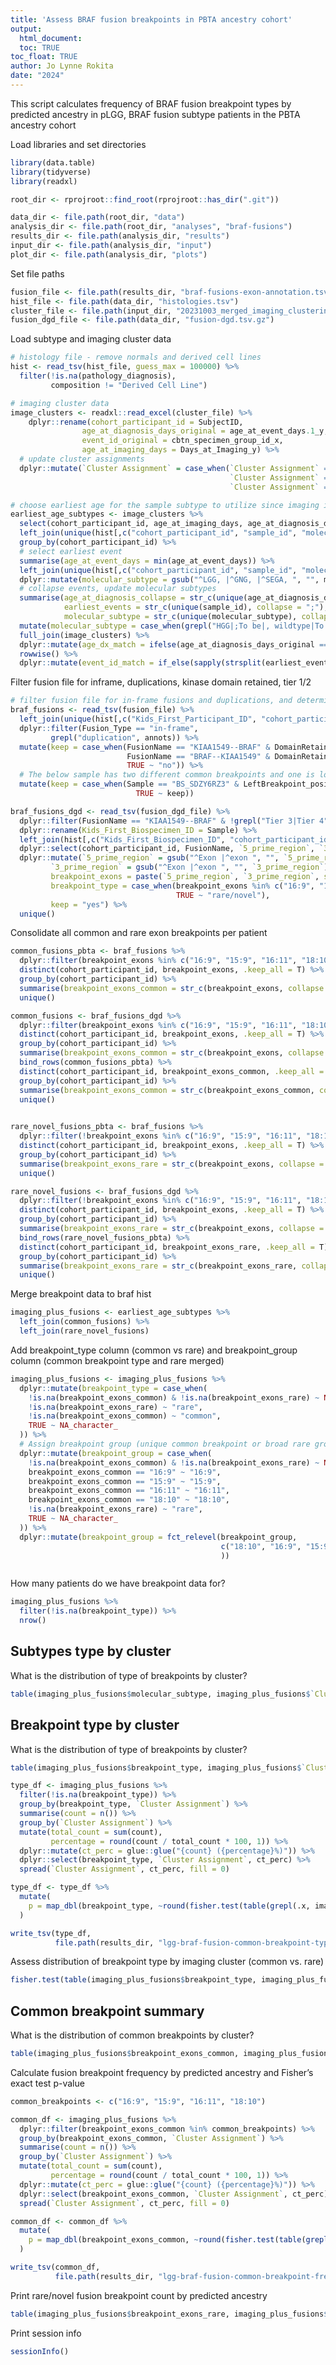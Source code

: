 ```yaml
---
title: 'Assess BRAF fusion breakpoints in PBTA ancestry cohort'
output: 
  html_document:
  toc: TRUE
toc_float: TRUE
author: Jo Lynne Rokita
date: "2024"
---
```


This script calculates frequency of BRAF fusion breakpoint types by predicted ancestry in pLGG, BRAF fusion subtype patients in the PBTA ancestry cohort 
  
Load libraries and set directories
  
```r
library(data.table)
library(tidyverse)
library(readxl)

root_dir <- rprojroot::find_root(rprojroot::has_dir(".git"))

data_dir <- file.path(root_dir, "data")
analysis_dir <- file.path(root_dir, "analyses", "braf-fusions")
results_dir <- file.path(analysis_dir, "results")
input_dir <- file.path(analysis_dir, "input")
plot_dir <- file.path(analysis_dir, "plots")

```

Set file paths

```r
fusion_file <- file.path(results_dir, "braf-fusions-exon-annotation.tsv")
hist_file <- file.path(data_dir, "histologies.tsv")
cluster_file <- file.path(input_dir, "20231003_merged_imaging_clustering_risk_stratification.xlsx")
fusion_dgd_file <- file.path(data_dir, "fusion-dgd.tsv.gz")
```

Load subtype and imaging cluster data

```r
# histology file - remove normals and derived cell lines
hist <- read_tsv(hist_file, guess_max = 100000) %>%
  filter(!is.na(pathology_diagnosis),
         composition != "Derived Cell Line")

# imaging cluster data
image_clusters <- readxl::read_excel(cluster_file) %>%
    dplyr::rename(cohort_participant_id = SubjectID,
                age_at_diagnosis_days_original = age_at_event_days.1_y,
                event_id_original = cbtn_specimen_group_id_x,
                age_at_imaging_days = Days_at_Imaging_y) %>%
  # update cluster assignments
  dplyr::mutate(`Cluster Assignment` = case_when(`Cluster Assignment` == 0 ~ 1,
                                                 `Cluster Assignment` == 1 ~ 2,
                                                 `Cluster Assignment` == 2 ~ 3))

# choose earliest age for the sample subtype to utilize since imaging is taken closes to diagnosis
earliest_age_subtypes <- image_clusters %>%
  select(cohort_participant_id, age_at_imaging_days, age_at_diagnosis_days_original, event_id_original) %>%
  left_join(unique(hist[,c("cohort_participant_id", "sample_id", "molecular_subtype", "age_at_diagnosis_days", "age_at_event_days")]), by = c("cohort_participant_id")) %>%
  group_by(cohort_participant_id) %>%
  # select earliest event
  summarise(age_at_event_days = min(age_at_event_days)) %>%
  left_join(unique(hist[,c("cohort_participant_id", "sample_id", "molecular_subtype", "age_at_diagnosis_days", "age_at_event_days")]), by = c("cohort_participant_id", "age_at_event_days")) %>%
  dplyr::mutate(molecular_subtype = gsub("^LGG, |^GNG, |^SEGA, ", "", molecular_subtype)) %>%  group_by(cohort_participant_id) %>%
  # collapse events, update molecular subtypes
  summarise(age_at_diagnosis_collapse = str_c(unique(age_at_diagnosis_days), collapse = ";"),
            earliest_events = str_c(unique(sample_id), collapse = ";"),
            molecular_subtype = str_c(unique(molecular_subtype), collapse = ";")) %>%
  mutate(molecular_subtype = case_when(grepl("HGG|;To be|, wildtype|To be classified;|wildtype;", molecular_subtype) ~ gsub(";To be classified|; wildtype|To be classified;|wildtype; |HGG, To be classified;", "", molecular_subtype), TRUE ~ molecular_subtype)) %>%
  full_join(image_clusters) %>%
  dplyr::mutate(age_dx_match = ifelse(age_at_diagnosis_days_original == age_at_diagnosis_collapse, "yes", "no")) %>%
  rowwise() %>%
  dplyr::mutate(event_id_match = if_else(sapply(strsplit(earliest_events, ";"), function(x) event_id_original %in% x), "yes", "no"))
```

Filter fusion file for inframe, duplications, kinase domain retained, tier 1/2

```r
# filter fusion file for in-frame fusions and duplications, and determine whether BRAF kinase domain is retained
braf_fusions <- read_tsv(fusion_file) %>%
  left_join(unique(hist[,c("Kids_First_Participant_ID", "cohort_participant_id")])) %>%
  dplyr::filter(Fusion_Type == "in-frame",
         grepl("duplication", annots)) %>%
  mutate(keep = case_when(FusionName == "KIAA1549--BRAF" & DomainRetainedGene1B == "Yes" ~ "yes",
                          FusionName == "BRAF--KIAA1549" & DomainRetainedGene1A == "Yes" ~ "yes",
                          TRUE ~ "no")) %>%
  # The below sample has two different common breakpoints and one is low conf in arriba, so we will remove that one
  mutate(keep = case_when(Sample == "BS_SDZY6RZ3" & LeftBreakpoint_position == 138867975 ~ "no",
                            TRUE ~ keep))

braf_fusions_dgd <- read_tsv(fusion_dgd_file) %>%
  dplyr::filter(FusionName == "KIAA1549--BRAF" & !grepl("Tier 3|Tier 4", variant_tier)) %>%
  dplyr::rename(Kids_First_Biospecimen_ID = Sample) %>%
  left_join(hist[,c("Kids_First_Biospecimen_ID", "cohort_participant_id")]) %>%
  dplyr::select(cohort_participant_id, FusionName, `5_prime_region`, `3_prime_region`) %>%
  dplyr::mutate(`5_prime_region` = gsub("^Exon |^exon ", "", `5_prime_region`),
         `3_prime_region` = gsub("^Exon |^exon ", "", `3_prime_region`),                        
         breakpoint_exons = paste(`5_prime_region`, `3_prime_region`, sep = ":"),
         breakpoint_type = case_when(breakpoint_exons %in% c("16:9", "15:9", "16:11", "18:10") ~ "common",
                                     TRUE ~ "rare/novel"),
         keep = "yes") %>%
  unique()
```

Consolidate all common and rare exon breakpoints per patient

```r
common_fusions_pbta <- braf_fusions %>%
  dplyr::filter(breakpoint_exons %in% c("16:9", "15:9", "16:11", "18:10") & keep == "yes") %>%
  distinct(cohort_participant_id, breakpoint_exons, .keep_all = T) %>%
  group_by(cohort_participant_id) %>%
  summarise(breakpoint_exons_common = str_c(breakpoint_exons, collapse = ";")) %>%
  unique()

common_fusions <- braf_fusions_dgd %>%
  dplyr::filter(breakpoint_exons %in% c("16:9", "15:9", "16:11", "18:10") & keep == "yes") %>%
  distinct(cohort_participant_id, breakpoint_exons, .keep_all = T) %>%
  group_by(cohort_participant_id) %>%
  summarise(breakpoint_exons_common = str_c(breakpoint_exons, collapse = ";")) %>%
  bind_rows(common_fusions_pbta) %>%
  distinct(cohort_participant_id, breakpoint_exons_common, .keep_all = T) %>%
  group_by(cohort_participant_id) %>%
  summarise(breakpoint_exons_common = str_c(breakpoint_exons_common, collapse = ";")) %>%
  unique()
  

rare_novel_fusions_pbta <- braf_fusions %>%
  dplyr::filter(!breakpoint_exons %in% c("16:9", "15:9", "16:11", "18:10") & keep == "yes") %>%
  distinct(cohort_participant_id, breakpoint_exons, .keep_all = T) %>%
  group_by(cohort_participant_id) %>%
  summarise(breakpoint_exons_rare = str_c(breakpoint_exons, collapse = ";")) %>%
  unique()

rare_novel_fusions <- braf_fusions_dgd %>%
  dplyr::filter(!breakpoint_exons %in% c("16:9", "15:9", "16:11", "18:10") & keep == "yes") %>%
  distinct(cohort_participant_id, breakpoint_exons, .keep_all = T) %>%
  group_by(cohort_participant_id) %>%
  summarise(breakpoint_exons_rare = str_c(breakpoint_exons, collapse = ";")) %>%
  bind_rows(rare_novel_fusions_pbta) %>%
  distinct(cohort_participant_id, breakpoint_exons_rare, .keep_all = T) %>%
  group_by(cohort_participant_id) %>%
  summarise(breakpoint_exons_rare = str_c(breakpoint_exons_rare, collapse = ";")) %>%
  unique()

```

Merge breakpoint data to braf hist

```r
imaging_plus_fusions <- earliest_age_subtypes %>%
  left_join(common_fusions) %>%
  left_join(rare_novel_fusions)
```

Add breakpoint_type column (common vs rare) and breakpoint_group column (common breakpoint type and rare merged)

```r
imaging_plus_fusions <- imaging_plus_fusions %>%
  dplyr::mutate(breakpoint_type = case_when(
    !is.na(breakpoint_exons_common) & !is.na(breakpoint_exons_rare) ~ NA_character_,
    !is.na(breakpoint_exons_rare) ~ "rare",
    !is.na(breakpoint_exons_common) ~ "common",
    TRUE ~ NA_character_
  )) %>%
  # Assign breakpoint group (unique common breakpoint or broad rare group)
  dplyr::mutate(breakpoint_group = case_when(
    !is.na(breakpoint_exons_common) & !is.na(breakpoint_exons_rare) ~ NA_character_,
    breakpoint_exons_common == "16:9" ~ "16:9",
    breakpoint_exons_common == "15:9" ~ "15:9",
    breakpoint_exons_common == "16:11" ~ "16:11",
    breakpoint_exons_common == "18:10" ~ "18:10",
    !is.na(breakpoint_exons_rare) ~ "rare",
    TRUE ~ NA_character_
  )) %>%
  dplyr::mutate(breakpoint_group = fct_relevel(breakpoint_group,
                                               c("18:10", "16:9", "15:9", "16:11", "rare")
                                               ))



```


How many patients do we have breakpoint data for? 

```r
imaging_plus_fusions %>%
  filter(!is.na(breakpoint_type)) %>%
  nrow()
```

## Subtypes type by cluster

What is the distribution of type of breakpoints by cluster? 

```r
table(imaging_plus_fusions$molecular_subtype, imaging_plus_fusions$`Cluster Assignment`)
```


## Breakpoint type by cluster

What is the distribution of type of breakpoints by cluster? 

```r
table(imaging_plus_fusions$breakpoint_type, imaging_plus_fusions$`Cluster Assignment`)
```

```r
type_df <- imaging_plus_fusions %>%
  filter(!is.na(breakpoint_type)) %>%
  group_by(breakpoint_type, `Cluster Assignment`) %>%
  summarise(count = n()) %>%
  group_by(`Cluster Assignment`) %>%
  mutate(total_count = sum(count),
         percentage = round(count / total_count * 100, 1)) %>%
  dplyr::mutate(ct_perc = glue::glue("{count} ({percentage}%)")) %>%
  dplyr::select(breakpoint_type, `Cluster Assignment`, ct_perc) %>%
  spread(`Cluster Assignment`, ct_perc, fill = 0)

type_df <- type_df %>%
  mutate(
    p = map_dbl(breakpoint_type, ~round(fisher.test(table(grepl(.x, imaging_plus_fusions$breakpoint_type), imaging_plus_fusions$`Cluster Assignment`))$p.value, 10))
  )

write_tsv(type_df, 
          file.path(results_dir, "lgg-braf-fusion-common-breakpoint-type-image-clusters.tsv"))

```


Assess distribution of breakpoint type by imaging cluster (common vs. rare)

```r
fisher.test(table(imaging_plus_fusions$breakpoint_type, imaging_plus_fusions$`Cluster Assignment`))
```

## Common breakpoint summary

What is the distribution of common breakpoints by cluster? 

```r
table(imaging_plus_fusions$breakpoint_exons_common, imaging_plus_fusions$`Cluster Assignment`)
```

Calculate fusion breakpoint frequency by predicted ancestry and Fisher's exact test p-value 

```r
common_breakpoints <- c("16:9", "15:9", "16:11", "18:10")

common_df <- imaging_plus_fusions %>%
  dplyr::filter(breakpoint_exons_common %in% common_breakpoints) %>%
  group_by(breakpoint_exons_common, `Cluster Assignment`) %>%
  summarise(count = n()) %>%
  group_by(`Cluster Assignment`) %>%
  mutate(total_count = sum(count),
         percentage = round(count / total_count * 100, 1)) %>%
  dplyr::mutate(ct_perc = glue::glue("{count} ({percentage}%)")) %>%
  dplyr::select(breakpoint_exons_common, `Cluster Assignment`, ct_perc) %>%
  spread(`Cluster Assignment`, ct_perc, fill = 0)

common_df <- common_df %>%
  mutate(
    p = map_dbl(breakpoint_exons_common, ~round(fisher.test(table(grepl(.x, imaging_plus_fusions$breakpoint_exons_common), imaging_plus_fusions$`Cluster Assignment`))$p.value, 10))
  )

write_tsv(common_df, 
          file.path(results_dir, "lgg-braf-fusion-common-breakpoint-freq-image-clusters.tsv"))

```

Print rare/novel fusion breakpoint count by predicted ancestry

```r
table(imaging_plus_fusions$breakpoint_exons_rare, imaging_plus_fusions$`Cluster Assignment`)

```

Print session info

```r
sessionInfo()

```